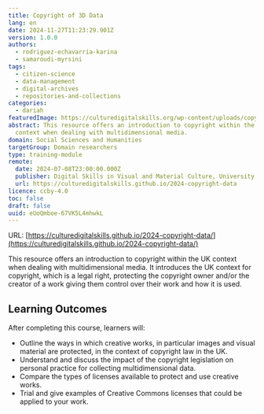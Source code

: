 ```yaml
---
title: Copyright of 3D Data
lang: en
date: 2024-11-27T11:23:29.901Z
version: 1.0.0
authors:
  - rodriguez-echavarria-karina
  - samaroudi-myrsini
tags:
  - citizen-science
  - data-management
  - digital-archives
  - repositories-and-collections
categories:
  - dariah
featuredImage: https://culturedigitalskills.org/wp-content/uploads/copyright_poster.png
abstract: This resource offers an introduction to copyright within the UK
  context when dealing with multidimensional media.
domain: Social Sciences and Humanities
targetGroup: Domain researchers
type: training-module
remote:
  date: 2024-07-08T23:00:00.000Z
  publisher: Digital Skills in Visual and Material Culture, University of Brighton
  url: https://culturedigitalskills.github.io/2024-copyright-data
licence: ccby-4.0
toc: false
draft: false
uuid: eUoQmboe-67VK5L4mhwkL
---
```

URL: [https://culturedigitalskills.github.io/2024-copyright-data/](https://culturedigitalskills.github.io/2024-copyright-data/)

This resource offers an introduction to copyright within the UK context when dealing with multidimensional media. It introduces the UK context for copyright, which is a legal right, protecting the copyright owner and/or the creator of a work giving them control over their work and how it is used.

## Learning Outcomes

After completing this course, learners will:

- Outline the ways in which creative works, in particular images and visual material are protected, in the context of copyright law in the UK.
- Understand and discuss the impact of the copyright legislation on personal practice for collecting multidimensional data.
- Compare the types of licenses available to protect and use creative works.
- Trial and give examples of Creative Commons licenses that could be applied to your work.

<ExternalResource title="Interested in learning more?" subtitle="Check out the tutorial Copyright of 3D Data" url="https://culturedigitalskills.github.io/2024-copyright-data/" />
